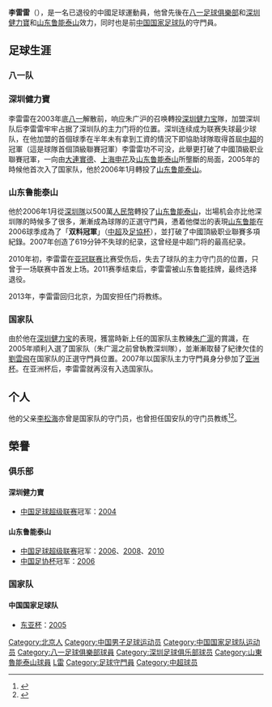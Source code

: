 {{noteta|G1=足球}}<br>{{Football player infobox 
|  playername = 李雷雷
|  image = [[Image:Li_Leilei.jpg|220px]]
|  fullname = 李雷雷
|  height = 183厘米
|  nickname = 
|  dateofbirth = 1977年6月30日 
|  cityofbirth = [[北京|北京]] 
|  countryofbirth = {{flagicon|China}} [[中华人民共和国|中国]] 
|  currentclub = [[北京国安|北京国安]]（守门员教练）
|  clubnumber = 
|  position = [[守門員|守門員]]（已退役）
|  youthyears = 
|  youthclubs = 
|  years = 1997-2003年<br/>2004-2005年 <br/>2006-2011年 
|  clubs = [[八一足球俱樂部|八一]]<br/>[[深圳健力寶|深圳健力寶]]<br/>[[山东鲁能泰山|山东鲁能泰山]]
|  caps(goals) = {{0}}70 (0)<br/>{{0}}35 (0)<br/>111 (0)   
|  nationalyears = 2005-2007年 
|  nationalteam = {{fb|CHN}} 
|  nationalcaps(goals) = 23 (0) 
|  manageryears1  = 2012–
|  managerclubs1  = [[北京国安|北京国安]] (守门员教练)
|  pcupdate = 2010年9月30日 (四) 08:32 (UTC)
|  ntupdate = 2007年7月15日
}}
'''李雷雷'''（{{bd|1977年|6月30日|catIdx=L李}}），是一名已退役的中國足球運動員，他曾先後在[[八一足球俱樂部|八一足球俱樂部]]和[[深圳健力寶|深圳健力寶]]和[[山东鲁能泰山|山东鲁能泰山]]效力，同时也是前[[中国国家足球队|中国国家足球队]]的守門員。

==足球生涯==
===八一队===
===深圳健力寶===
李雷雷在2003年底[[八一足球俱樂部|八一]]解散前，响应朱广沪的召唤轉投[[深圳健力宝|深圳健力宝]]隊，加盟深圳队后李雷雷牢牢占据了深圳队的主力门将的位置。深圳连续成为联赛失球最少球队，在他加盟的首個球季在半年未有拿到工資的情況下即協助球隊取得首屆[[中超|中超]]的冠軍（這是球隊首個頂級聯賽冠軍）李雷雷功不可没，此舉更打破了中國頂級职业聯賽冠軍，一向由[[大連實德|大連實德]]、[[上海申花|上海申花]]及[[山东鲁能泰山|山东鲁能泰山]]所壟斷的局面，2005年的時候他首次入了国家队，他於2006年1月轉投了[[山东鲁能泰山|山东鲁能泰山]]。

===山东鲁能泰山===
他於2006年1月從[[深圳上清飲|深圳隊]]以500萬[[人民幣|人民幣]]轉投了[[山东鲁能泰山|山东鲁能泰山]]，岀場机会亦比他深圳隊的時候多了很多，漸漸成為球隊的正選守門員，慿着他傑岀的表現[[山东鲁能|山东鲁能]]在2006球季成為了「'''双料冠軍'''」（[[中超|中超]]及[[中國足協杯|足協杯]]），並打破了中國頂級职业聯賽多項紀錄。2007年创造了619分钟不失球的纪录，这曾经是中超门将的最高纪录。

2010年初，李雷雷在[[亚冠联赛|亚冠联赛]]比赛受伤后，失去了球队的主力守门员的位置，只曾于一场联赛中首发上场。2011赛季结束后，李雷雷被山东鲁能挂牌，最终选择退役。

2013年，李雷雷回归北京，为国安担任门将教练。

===国家队===
由於他在[[深圳健力宝|深圳健力宝]]的表現，獲當時新上任的国家队主教練[[朱广滬|朱广滬]]的賞識，在2005年順利入選了国家队（朱广滬之前曾執教深圳隊），並漸漸取替了紀律欠佳的[[劉雲飛|劉雲飛]]在国家队的正選守門員位置。2007年以国家队主力守門員身分參加了[[亚洲杯足球赛|亚洲杯]]。在亚洲杯后，李雷雷就再沒有入选国家队。

==个人==
他的父亲[[李松海|李松海]]亦曾是国家队的守门员，也曾担任国安队的守门员教练<ref>{{cite news|url=http://sports.sina.com.cn/china/199912/0915702.shtml|title=国安死拼辽宁内幕|work=[[足球报|足球报]]|date=1999-12-09|accessdate=2020-02-17|archive-date=2020-02-13|archive-url=https://web.archive.org/web/20200213131701/http://sports.sina.com.cn/china/199912/0915702.shtml|dead-url=no}}</ref><ref>{{cite news|url=http://sports.sina.com.cn/j/01105536.shtml|title=甲A-土门将海埂厉兵秣马|work=[[体育周报|体育周报]]|date=2001-01-01|accessdate=2020-02-17|archive-date=2020-02-17|archive-url=https://web.archive.org/web/20200217040741/http://sports.sina.com.cn/j/01105536.shtml|dead-url=no}}</ref>。

==榮譽==
===俱乐部===
====深圳健力寶====
* [[中国足球超级联赛|中国足球超级联赛]]冠军：[[2004年中国足球超级联赛|2004]]

====山东鲁能泰山====
* [[中国足球超级联赛|中国足球超级联赛]]冠军：[[2006年中国足球超级联赛|2006]]、[[2008年中国足球超级联赛|2008]]、[[2010年中国足球超级联赛|2010]]
* [[中国足协杯|中国足协杯]]冠军：[[2006年中国足协杯|2006]]

===国家队===
====中国国家足球队====
* [[东亚杯|东亚杯]]：[[2005年东亚足球锦标赛|2005]]


{{2007年亚洲杯足球赛中国参赛名单}}
{{2004年深圳健力宝名单}}
{{2006年山东鲁能泰山名单}}
{{2007年山东鲁能泰山名单}}
{{2008年山东鲁能泰山名单}}
{{2009年山东鲁能泰山名单}}
{{2010年中超分类名单山东}}
{{2011年中超分类名单山东}}

{{DEFAULTSORT:LI, Leilei}}
[[Category:北京人|Category:北京人]]
[[Category:中国男子足球运动员|Category:中国男子足球运动员]]
[[Category:中国国家足球队运动员|Category:中国国家足球队运动员]]
[[Category:八一足球俱樂部球員|Category:八一足球俱樂部球員]]
[[Category:深圳足球俱乐部球员|Category:深圳足球俱乐部球员]]
[[Category:山東魯能泰山球員|Category:山東魯能泰山球員]]
[[Category:李姓|L雷]]
[[Category:足球守門員|Category:足球守門員]]
[[Category:中超球员|Category:中超球员]]